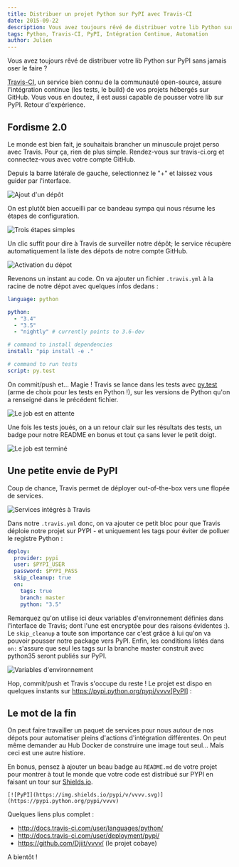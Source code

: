 ```yaml
---
title: Distribuer un projet Python sur PyPI avec Travis-CI
date: 2015-09-22
description: Vous avez toujours rêvé de distribuer votre lib Python sur PyPI sans jamais oser le faire ?
tags: Python, Travis-CI, PyPI, Intégration Continue, Automation
author: Julien
---
```


Vous avez toujours rêvé de distribuer votre lib Python sur PyPI sans jamais oser le faire ?

[Travis-CI](https://travis-ci.org/), un service bien connu de la communauté open-source, assure l'intégration continue (les tests, le build) de vos projets hébergés sur GitHub. Vous vous en doutez, il est aussi capable de pousser votre lib sur PyPI. Retour d'expérience.

## Fordisme 2.0

Le monde est bien fait, je souhaitais brancher un minuscule projet perso avec Travis. Pour ça, rien de plus simple. Rendez-vous sur travis-ci.org et connectez-vous avec votre compte GitHub.

Depuis la barre latérale de gauche, selectionnez le "+" et laissez vous guider par l'interface.

![Ajout d'un dépôt](/images/travis_add_repo.png)

On est plutôt bien accueilli par ce bandeau sympa qui nous résume les étapes de configuration.

![Trois étapes simples](/images/travis_steps.png)

Un clic suffit pour dire à Travis de surveiller notre dépôt; le service récupère automatiquement la liste des dépots de notre compte GitHub.

![Activation du dépot](/images/travis_deploy.png)

Revenons un instant au code. On va ajouter un fichier `.travis.yml` à la racine de notre dépot avec quelques infos dedans :

```yaml
language: python

python:
  - "3.4"
  - "3.5"
  - "nightly" # currently points to 3.6-dev

# command to install dependencies
install: "pip install -e ."

# command to run tests
script: py.test
```

On commit/push et... Magie ! Travis se lance dans les tests avec [py.test](http://pytest.org/latest/) (arme de choix pour les tests en Python !), sur les versions de Python qu'on a renseigné dans le précédent fichier.

![Le job est en attente](/images/travis_job_queued.png)

Une fois les tests joués, on a un retour clair sur les résultats des tests, un badge pour notre README en bonus et tout ça sans lever le petit doigt.

![Le job est terminé](/images/travis_job_done.png)

## Une petite envie de PyPI

Coup de chance, Travis permet de déployer out-of-the-box vers une flopée de services.

![Services intégrés à Travis](/images/travis_deploy.png)

Dans notre `.travis.yml` donc, on va ajouter ce petit bloc pour que Travis déploie notre projet sur PYPI - et uniquement les tags pour éviter de polluer le registre Python :

```yaml
deploy:
  provider: pypi
  user: $PYPI_USER
  password: $PYPI_PASS
  skip_cleanup: true
  on:
    tags: true
    branch: master
    python: "3.5"
```

Remarquez qu'on utilise ici deux variables d'environnement définies dans l'interface de Travis; dont l'une est encryptée pour des raisons évidentes :). Le `skip_cleanup` a toute son importance car c'est grâce à lui qu'on va pouvoir pousser notre package vers PyPI. Enfin, les conditions listés dans `on:` s'assure que seul les tags sur la branche master construit avec python35 seront publiés sur PyPI.

![Variables d'environnement](/images/travis_env_variables.png)

Hop, commit/push et Travis s'occupe du reste ! Le projet est dispo en quelques instants sur https://pypi.python.org/pypi/vvvv[PyPI] :

## Le mot de la fin

On peut faire travailler un paquet de services pour nous autour de nos dépots pour automatiser pleins d'actions d'intégration différentes. On peut même demander au Hub Docker de construire une image tout seul... Mais ceci est une autre histiore.

En bonus, pensez à ajouter un beau badge au `README.md` de votre projet pour montrer à tout le monde que votre code est distribué sur PYPI en faisant un tour sur [Shields.io](http://shields.io/).

```
[![PyPI](https://img.shields.io/pypi/v/vvvv.svg)](https://pypi.python.org/pypi/vvvv)
```

Quelques liens plus complet :

- http://docs.travis-ci.com/user/languages/python/
- http://docs.travis-ci.com/user/deployment/pypi/
- https://github.com/Djiit/vvvv/ (le projet cobaye)

A bientôt !
